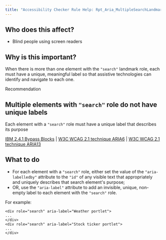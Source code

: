 ```yaml
---
title: "Accessibility Checker Rule Help: Rpt_Aria_MultipleSearchLandmarks"
---
```


<div className="toolHelp">
<Row>
<Column colLg={5} colMd={3} colSm={4} className="toolLeft">

## Who does this affect?
* Blind people using screen readers

## Why is this important?

When there is more than one element with the `"search"` landmark role, each must have a unique, meaningful label so that assistive technologies can identify and navigate to each one.

</Column>
<Column colLg={11} colMd={5} colSm={4} className="toolMain">

<div id="locLevel" className="level-violation">Recommendation</div>

## Multiple elements with `"search"` role do not have unique labels
Each element with a `"search"` role must have a unique label that describes its purpose

[IBM 2.4.1 Bypass Blocks](http://www.ibm.com/able/guidelines/ci162/bypass_blocks.html) | [W3C WCAG 2.1 technique ARIA6](https://www.w3.org/WAI/WCAG21/Techniques/aria/ARIA6) |  [W3C WCAG 2.1 technique ARIA13](https://www.w3.org/WAI/WCAG21/Techniques/aria/ARIA13)

<div id="locSnippet"></div>

## What to do

* For each element with a `"search"` role, either set the value of the `"aria-labelledby"` attribute to the `"id"` of any visible text that appropriately and uniquely describes that search element's purpose;
* OR, use the `"aria-label"` attribute to add an invisible, unique, non-empty label to each element with the `"search"` role.

For example:
```
<div role="search" aria-label="Weather portlet">
...
</div>
<div role="search" aria-label="Stock ticker portlet">
...
</div>
```


</Column>
</Row>
</div>
